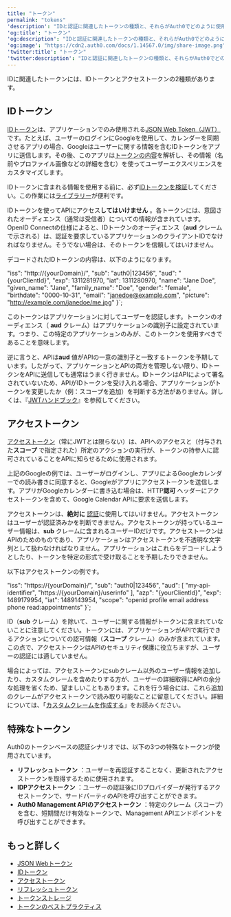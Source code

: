 ```yaml
---
title: "トークン"
permalink: "tokens"
'description': "IDと認証に関連したトークンの種類と、それらがAuth0でどのように使用されるかを説明します。"
'og:title': "トークン"
'og:description': "IDと認証に関連したトークンの種類と、それらがAuth0でどのように使用されるかを説明します。"
'og:image': "https://cdn2.auth0.com/docs/1.14567.0/img/share-image.png"
'twitter:title': "トークン"
'twitter:description': "IDと認証に関連したトークンの種類と、それらがAuth0でどのように使用されるかを説明します。"
---
```



IDに関連したトークンには、IDトークンとアクセストークンの2種類があります。

## IDトークン

[IDトークン](/docs/ja-jp/secure/tokens/id-tokens)は、アプリケーションでのみ使用される[JSON Web Token（JWT）](/docs/ja-jp/secure/tokens/json-web-tokens)です。たとえば、ユーザーのログインにGoogleを使用して、カレンダーを同期させるアプリの場合、Googleはユーザーに関する情報を含むIDトークンをアプリに送信します。その後、このアプリは[トークンの内容](https://openid.net/specs/openid-connect-core-1_0.html#StandardClaims)を解析し、その情報（名前やプロファイル画像などの詳細を含む）を使ってユーザーエクスペリエンスをカスタマイズします。

<Callout icon="file-lines" color="#0EA5E9" iconType="regular">

IDトークンに含まれる情報を使用する前に、必ず[IDトークンを検証](/docs/ja-jp/secure/tokens/id-tokens/validate-id-tokens)してください。この作業には[ライブラリー](https://jwt.io/#libraries-io)が便利です。

</Callout>

IDトークンを使ってAPIにアクセス**してはいけません** 。各トークンには、意図されたオーディエンス（通常は受信者）についての情報が含まれています。<Tooltip data-tooltip-id="react-containers-DefinitionTooltip-0" href="/docs/ja-jp/glossary?term=openid" tip="OpenID: アプリケーションがログイン情報を収集および保存することなくにユーザーのIDを検証できるようにする認証用のオープン標準。" cta="用語集の表示">OpenID</Tooltip> Connectの仕様によると、IDトークンのオーディエンス（**aud** クレームで示される）は、認証を要求しているアプリケーションのクライアントIDでなければなりません。そうでない場合は、そのトークンを信頼してはいけません。

デコードされたIDトークンの内容は、以下のようになります。

  "iss": "http://{yourDomain}/",
  "sub": "auth0|123456",
  "aud": "{yourClientId}",
  "exp": 1311281970,
  "iat": 1311280970,
  "name": "Jane Doe",
  "given_name": "Jane",
  "family_name": "Doe",
  "gender": "female",
  "birthdate": "0000-10-31",
  "email": "janedoe@example.com",
  "picture": "http://example.com/janedoe/me.jpg"
}`;

<AuthCodeBlock children={codeExample1} language="json" />

このトークンはアプリケーションに対してユーザーを認証します。トークンのオーディエンス（ **aud** クレーム）はアプリケーションの識別子に設定されています。つまり、この特定のアプリケーションのみが、このトークンを使用すべきであることを意味します。

逆に言うと、APIは**aud** 値がAPIの一意の識別子と一致するトークンを予期しています。したがって、アプリケーションとAPIの両方を管理しない限り、IDトークンをAPIに送信しても通常はうまく行きません。IDトークンはAPIによって署名されていないため、APIがIDトークンを受け入れる場合、アプリケーションがトークンを変更したか（例：スコープを追加）を判断する方法がありません。詳しくは、『[JWTハンドブック](https://auth0.com/resources/ebooks/jwt-handbook)』を参照してください。

## アクセストークン

[アクセストークン](/docs/ja-jp/secure/tokens/access-tokens)（常に<Tooltip data-tooltip-id="react-containers-DefinitionTooltip-3" href="/docs/ja-jp/glossary?term=json-web-token" tip="JSON Web Token（JWT）: 二者間のクレームを安全に表現するために使用される標準IDトークン形式（および多くの場合、アクセストークン形式）。" cta="用語集の表示">JWT</Tooltip>とは限らない）は、APIへのアクセスと（付与された**スコープ** で指定された）所定のアクションの実行が、トークンの持参人に認可されていることをAPIに知らせるために使用されます。

上記のGoogleの例では、ユーザーがログインし、アプリによるGoogleカレンダーでの読み書きに同意すると、Googleがアプリにアクセストークンを送信します。アプリがGoogleカレンダーに書き込む場合は、HTTP**認可** ヘッダーにアクセストークンを含めて、Google Calendar APIに要求を送信します。

アクセストークンは、**絶対に** [認証](/docs/ja-jp/authenticate)に使用してはいけません。アクセストークンはユーザーが認証済みかを判断できません。アクセストークンが持っているユーザー情報は、**sub** クレームに含まれるユーザーIDだけです。アクセストークンはAPIのためのものであり、アプリケーションはアクセストークンを不透明な文字列として扱わなければなりません。アプリケーションはこれらをデコードしようとしたり、トークンを特定の形式で受け取ることを予期したりできません。

以下はアクセストークンの例です。

  "iss": "https://{yourDomain}/",
  "sub": "auth0|123456",
  "aud": [
    "my-api-identifier",
    "https://{yourDomain}/userinfo"
  ],
  "azp": "{yourClientId}",
  "exp": 1489179954,
  "iat": 1489143954,
  "scope": "openid profile email address phone read:appointments"
}`;

<AuthCodeBlock children={codeExample2} language="json" />

ID（**sub** クレーム）を除いて、ユーザーに関する情報がトークンに含まれていないことに注意してください。トークンには、アプリケーションがAPIで実行できるアクションについての認可情報（**スコープ** クレーム）のみが含まれています。この点で、アクセストークンはAPIのセキュリティ保護に役立ちますが、ユーザーの認証には適していません。

場合によっては、アクセストークンにsubクレーム以外のユーザー情報を追加したり、カスタムクレームを含めたりする方が、ユーザーの詳細取得にAPIの余分な処理を省くため、望ましいこともあります。これを行う場合には、これら追加のクレームがアクセストークンで読み取り可能なことに留意してください。詳細については、「[カスタムクレームを作成する](/docs/ja-jp/secure/tokens/json-web-tokens/create-custom-claims)」をお読みください。

## 特殊なトークン

Auth0のトークンベースの認証シナリオでは、以下の3つの特殊なトークンが使用されています。

* **リフレッシュトークン** ：ユーザーを再認証することなく、更新されたアクセストークンを取得するために使用されます。
* **<Tooltip data-tooltip-id="react-containers-DefinitionTooltip-2" href="/docs/ja-jp/glossary?term=idp" tip="IDプロバイダー（IdP）: デジタルIDを保存および管理するサービス。" cta="用語集の表示">IDP</Tooltip>アクセストークン** ：ユーザーの認証後にIDプロバイダーが発行するアクセストークンで、サードパーティのAPIを呼び出すことができます。
* **Auth0 <Tooltip data-tooltip-id="react-containers-DefinitionTooltip-0" href="/docs/ja-jp/glossary?term=management-api" tip="Management API: 顧客が管理タスクを実行できるようにするための製品。" cta="用語集の表示">Management API</Tooltip>のアクセストークン** ：特定のクレーム（スコープ）を含む、短期間だけ有効なトークンで、Management APIエンドポイントを呼び出すことができます。

## もっと詳しく

* [JSON Webトークン](/docs/ja-jp/secure/tokens/json-web-tokens)
* [IDトークン](/docs/ja-jp/secure/tokens/id-tokens)
* [アクセストークン](/docs/ja-jp/secure/tokens/access-tokens)
* [リフレッシュトークン](/docs/ja-jp/secure/tokens/refresh-tokens)
* [トークンストレージ](/docs/ja-jp/secure/security-guidance/data-security/token-storage)
* [トークンのベストプラクティス](/docs/ja-jp/secure/tokens/token-best-practices)